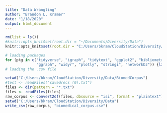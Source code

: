 ```yaml
---
title: "Data Wrangling"
author: "Brandon L. Kramer"
date: "1/18/2020"
output: html_document
---
```


```r
rm(list = ls())
#knitr::opts_knit$set(root.dir = "~/Documents/Diversity/Data")
knitr::opts_knit$set(root.dir = "C:/Users/bkram/CloudStation/Diversity/Data")
```

```r
# loading packages 
for (pkg in c("tidyverse", "igraph", "tidytext", "ggplot2", "bibliometrix",
              "ggraph", "widyr", "plotly", "stringi", "networkD3")) {library(pkg, character.only = TRUE)}
# loading the .csv file 

setwd("C:/Users/bkram/CloudStation/Diversity/Data/BiomedCorpus")
#test <- readFiles("savedrecs (0).txt")
files <- dir(pattern = "*.txt")
files <- readFiles(files)
raw_corpus <- convert2df(files, dbsource = "isi", format = "plaintext")
setwd("C:/Users/bkram/CloudStation/Diversity/Data")
write_csv(raw_corpus, "biomedical_corpus.csv")

```

